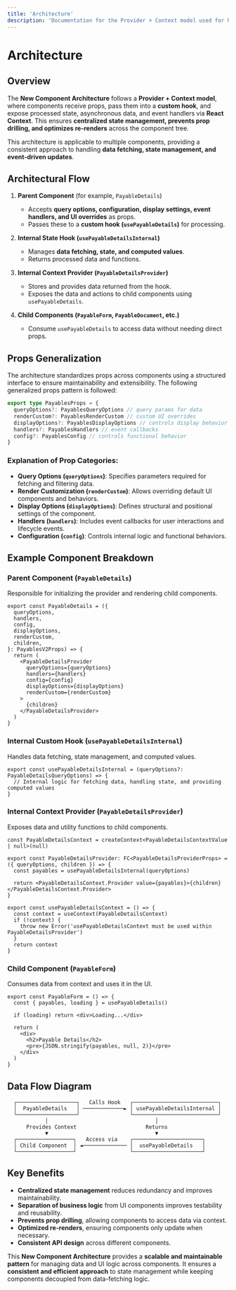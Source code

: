 ```yaml
---
title: 'Architecture'
description: 'Documentation for the Provider + Context model used for handling state, async data, and UI logic across components.'
---
```


# Architecture

## Overview

The **New Component Architecture** follows a **Provider + Context model**, where components receive props, pass them into a **custom hook**, and expose processed state, asynchronous data, and event handlers via **React Context**. This ensures **centralized state management, prevents prop drilling, and optimizes re-renders** across the component tree.

This architecture is applicable to multiple components, providing a consistent approach to handling **data fetching, state management, and event-driven updates**.

## Architectural Flow

1. **Parent Component** (for example, `PayableDetails`)

   - Accepts **query options, configuration, display settings, event handlers, and UI overrides** as props.
   - Passes these to a **custom hook (`usePayableDetails`)** for processing.

2. **Internal State Hook (`usePayableDetailsInternal`)**

   - Manages **data fetching, state, and computed values**.
   - Returns processed data and functions.

3. **Internal Context Provider (`PayableDetailsProvider`)**

   - Stores and provides data returned from the hook.
   - Exposes the data and actions to child components using `usePayableDetails`.

4. **Child Components (`PayableForm`, `PayableDocument`, etc.)**
   - Consume `usePayableDetails` to access data without needing direct props.

## Props Generalization

The architecture standardizes props across components using a structured interface to ensure maintainability and extensibility. The following generalized props pattern is followed:

```typescript
export type PayablesProps = {
  queryOptions?: PayablesQueryOptions // query params for data
  renderCustom?: PayablesRenderCustom // custom UI overrides
  displayOptions?: PayablesDisplayOptions // controls display behavior
  handlers?: PayablesHandlers // event callbacks
  config?: PayablesConfig // controls functional behavior
}
```

### Explanation of Prop Categories:

- **Query Options (`queryOptions`)**: Specifies parameters required for fetching and filtering data.
- **Render Customization (`renderCustom`)**: Allows overriding default UI components and behaviors.
- **Display Options (`displayOptions`)**: Defines structural and positional settings of the component.
- **Handlers (`handlers`)**: Includes event callbacks for user interactions and lifecycle events.
- **Configuration (`config`)**: Controls internal logic and functional behaviors.

## Example Component Breakdown

### Parent Component (`PayableDetails`)

Responsible for initializing the provider and rendering child components.

```tsx
export const PayableDetails = ({
  queryOptions,
  handlers,
  config,
  displayOptions,
  renderCustom,
  children,
}: PayablesV2Props) => {
  return (
    <PayableDetailsProvider
      queryOptions={queryOptions}
      handlers={handlers}
      config={config}
      displayOptions={displayOptions}
      renderCustom={renderCustom}
    >
      {children}
    </PayableDetailsProvider>
  )
}
```

### Internal Custom Hook (`usePayableDetailsInternal`)

Handles data fetching, state management, and computed values.

```tsx
export const usePayableDetailsInternal = (queryOptions?: PayableDetailsQueryOptions) => {
  // Internal logic for fetching data, handling state, and providing computed values
}
```

### Internal Context Provider (`PayableDetailsProvider`)

Exposes data and utility functions to child components.

```tsx
const PayableDetailsContext = createContext<PayableDetailsContextValue | null>(null)

export const PayableDetailsProvider: FC<PayableDetailsProviderProps> = ({ queryOptions, children }) => {
  const payables = usePayableDetailsInternal(queryOptions)

  return <PayableDetailsContext.Provider value={payables}>{children}</PayableDetailsContext.Provider>
}

export const usePayableDetailsContext = () => {
  const context = useContext(PayableDetailsContext)
  if (!context) {
    throw new Error('usePayableDetailsContext must be used within PayableDetailsProvider')
  }
  return context
}
```

### Child Component (`PayableForm`)

Consumes data from context and uses it in the UI.

```tsx
export const PayableForm = () => {
  const { payables, loading } = usePayableDetails()

  if (loading) return <div>Loading...</div>

  return (
    <div>
      <h2>Payable Details</h2>
      <pre>{JSON.stringify(payables, null, 2)}</pre>
    </div>
  )
}
```

## Data Flow Diagram

```
  ┌───────────────────┐   Calls Hook   ┌───────────────────────────┐
  │  PayableDetails   │ ─────────────► │ usePayableDetailsInternal │
  └───────────────────┘                └───────────────────────────┘
            │                                  │
      Provides Context                      Returns
            ▼                                  ▼
  ┌──────────────────┐   Access via    ┌──────────────────────┐
  │ Child Component  │ ◄────────────── │  usePayableDetails   │
  └──────────────────┘                 └──────────────────────┘
```

## Key Benefits

- **Centralized state management** reduces redundancy and improves maintainability.
- **Separation of business logic** from UI components improves testability and reusability.
- **Prevents prop drilling**, allowing components to access data via context.
- **Optimized re-renders**, ensuring components only update when necessary.
- **Consistent API design** across different components.

This **New Component Architecture** provides a **scalable and maintainable pattern** for managing data and UI logic across components. It ensures a **consistent and efficient approach** to state management while keeping components decoupled from data-fetching logic.
